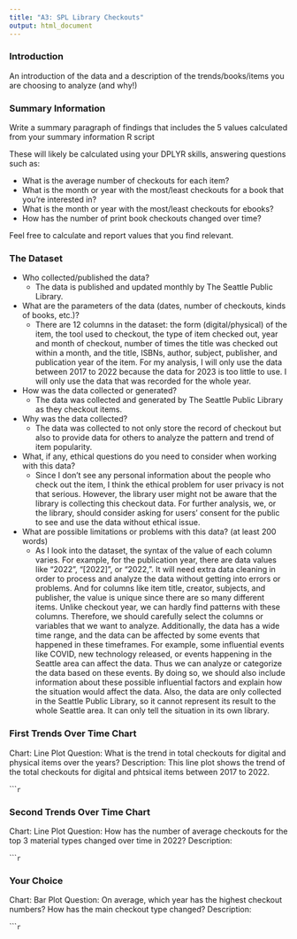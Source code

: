 ```yaml
---
title: "A3: SPL Library Checkouts"
output: html_document
---
```


### Introduction

An introduction of the data and a description of the trends/books/items you are choosing to analyze (and why!)

### Summary Information

Write a summary paragraph of findings that includes the 5 values calculated from your summary information R script

These will likely be calculated using your DPLYR skills, answering questions such as:

- What is the average number of checkouts for each item?
- What is the month or year with the most/least checkouts for a book that you're interested in?
- What is the month or year with the most/least checkouts for ebooks?
- How has the number of print book checkouts changed over time?

Feel free to calculate and report values that you find relevant.

### The Dataset

- Who collected/published the data?
  - The data is published and updated monthly by The Seattle Public Library.

- What are the parameters of the data (dates, number of checkouts, kinds of books, etc.)?
  - There are 12 columns in the dataset: the form (digital/physical) of the item, the tool used to checkout, the type of item checked out, year and month of checkout, number of times the title was checked out within a month, and the title, ISBNs, author, subject, publisher, and publication year of the item. For my analysis, I will only use the data between 2017 to 2022 because the data for 2023 is too little to use. I will only use the data that was recorded for the whole year.

- How was the data collected or generated?  
  - The data was collected and generated by The Seattle Public Library as they checkout items.

- Why was the data collected?  
  - The data was collected to not only store the record of checkout but also to provide data
for others to analyze the pattern and trend of item popularity.

- What, if any, ethical questions do you need to consider when working with this data?  
  - Since I don't see any personal information about the people who check out the item, I think the ethical problem for user privacy is not that serious. However, the library user might not be aware that the library is collecting this checkout data. For further analysis, we, or the library, should consider asking for users' consent for the public to see and use the data without ethical issue.

- What are possible limitations or problems with this data?   (at least 200 words)
  - As I look into the dataset, the syntax of the value of each column varies. For example, for the publication year, there are data values like "2022", "[2022]", or "2022,". It will need extra data cleaning in order to process and analyze the data without getting into errors or problems. And for columns like item title, creator, subjects, and publisher, the value is unique since there are so many different items. Unlike checkout year, we can hardly find patterns with these columns. Therefore, we should carefully select the columns or variables that we want to analyze. Additionally, the data has a wide time range, and the data can be affected by some events that happened in these timeframes. For example, some influential events like COVID, new technology released, or events happening in the Seattle area can affect the data. Thus we can analyze or categorize the data based on these events. By doing so, we should also include information about these possible influential factors and explain how the situation would affect the data. Also, the data are only collected in the Seattle Public Library, so it cannot represent its result to the whole Seattle area. It can only tell the situation in its own library. 

### First Trends Over Time Chart

Chart: Line Plot
Question: What is the trend in total checkouts for digital and physical items over the years?
Description: 
This line plot shows the trend of the total checkouts for digital and phtsical items between 2017 to 2022.

``````r

```

### Second Trends Over Time Chart

Chart: Line Plot
Question: How has the number of average checkouts for the top 3 material types changed over time in 2022?
Description: 

``````r

```

### Your Choice

Chart: Bar Plot
Question: On average, which year has the highest checkout numbers? How has the main checkout type changed?
Description: 

``````r

```


